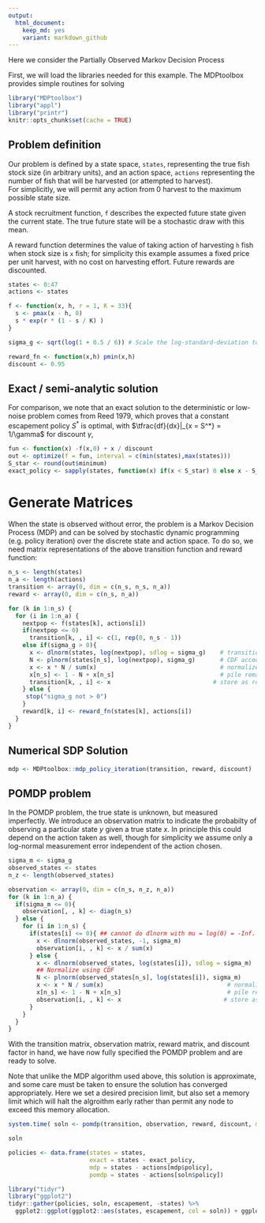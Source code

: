 ```yaml
---
output:
  html_document: 
    keep_md: yes
    variant: markdown_github
---  
```


Here we consider the Partially Observed Markov Decision Process


First, we will load the libraries needed for this example.  The MDPtoolbox provides simple routines for solving 

```r
library("MDPtoolbox")
library("appl")
library("printr")
knitr::opts_chunk$set(cache = TRUE)
```


## Problem definition

Our problem is defined by a state space, `states`, representing the true fish stock size (in arbitrary units), 
and an action space, `actions` representing the number of fish that will be harvested (or attempted to harvest).  
For simplicitly, we will permit any action from 0 harvest to the maximum possible state size.  

A stock recruitment function, `f` describes the expected future state given the current state.  The true future
state will be a stochastic draw with this mean.

A reward function determines the value of taking action of harvesting `h` fish when stock size is `x` fish;
for simplicity this example assumes a fixed price per unit harvest, with no cost on harvesting effort. 
Future rewards are discounted.

```r
states <- 0:47
actions <- states

f <- function(x, h, r = 1, K = 33){
  s <- pmax(x - h, 0)
  s * exp(r * (1 - s / K) )
}

sigma_g <- sqrt(log(1 + 0.5 / 6)) # Scale the log-standard-deviation to result in similar variance to a uniform distribution of width 0.5

reward_fn <- function(x,h) pmin(x,h)
discount <- 0.95
```

## Exact / semi-analytic solution

For comparison, we note that an exact solution to the deterministic or low-noise problem comes from Reed 1979, which proves that a constant escapement
policy $S^*$ is optimal, with $\tfrac{df}{dx}|_{x = S^*} = 1/\gamma$ for discount $\gamma$,

```r
fun <- function(x) -f(x,0) + x / discount
out <- optimize(f = fun, interval = c(min(states),max(states)))
S_star <- round(out$minimum)
exact_policy <- sapply(states, function(x) if(x < S_star) 0 else x - S_star)
```

# Generate Matrices

When the state is observed without error, the problem is a Markov Decision Process (MDP) and can be solved by 
stochastic dynamic programming (e.g. policy iteration) over the discrete state and action space. To do so, we need
matrix representations of the above transition function and reward function:

```r
n_s <- length(states)
n_a <- length(actions)
transition <- array(0, dim = c(n_s, n_s, n_a))
reward <- array(0, dim = c(n_s, n_a))

for (k in 1:n_s) {
  for (i in 1:n_a) {
    nextpop <- f(states[k], actions[i])
    if(nextpop <= 0)
      transition[k, , i] <- c(1, rep(0, n_s - 1))
    else if(sigma_g > 0){
      x <- dlnorm(states, log(nextpop), sdlog = sigma_g)    # transition probability densities
      N <- plnorm(states[n_s], log(nextpop), sigma_g)       # CDF accounts for prob density beyond boundary
      x <- x * N / sum(x)                                   # normalize densities to  = cdf(boundary)
      x[n_s] <- 1 - N + x[n_s]                              # pile remaining probability on boundary
      transition[k, , i] <- x                             # store as row of transition matrix
    } else {
     stop("sigma_g not > 0")
    }
    reward[k, i] <- reward_fn(states[k], actions[i])
  }
}
```

## Numerical SDP Solution

```r
mdp <- MDPtoolbox::mdp_policy_iteration(transition, reward, discount)
```


## POMDP problem

In the POMDP problem, the true state is unknown, but measured imperfectly.  We introduce
an observation matrix to indicate the probabilty of observing a particular state $y$ given
a true state $x$. In principle this could depend on the action taken as well, though for 
simplicity we assume only a log-normal measurement error independent of the action chosen.

```r
sigma_m <- sigma_g
observed_states <- states
n_z <- length(observed_states)

observation <- array(0, dim = c(n_s, n_z, n_a))
for (k in 1:n_a) {
  if(sigma_m <= 0){
    observation[, , k] <- diag(n_s)
  } else {
    for (i in 1:n_s) {
      if(states[i] <= 0){ ## cannot do dlnorm with mu = log(0) = -Inf.  Cannot solve if belief has already converged
        x <- dlnorm(observed_states, -1, sigma_m)
        observation[i, , k] <- x / sum(x)
      } else {
        x <- dlnorm(observed_states, log(states[i]), sdlog = sigma_m)    # transition probability densities
        ## Normalize using CDF
        N <- plnorm(observed_states[n_s], log(states[i]), sigma_m)       # CDF accounts for prob density beyond boundary
        x <- x * N / sum(x)                                   # normalize densities to  = cdf(boundary)
        x[n_s] <- 1 - N + x[n_s]                              # pile remaining probability on boundary
        observation[i, , k] <- x                             # store as row of transition matrix
      }
    }
  }
}
```


With the transition matrix, observation matrix, reward matrix, and discount factor in hand, we have now fully specified the POMDP problem and are ready to solve.

Note that unlike the MDP algorithm used above, this solution is approximate, and some care must be taken to ensure the solution has converged appropriately.  Here
we set a desired precision limit, but also set a memory limit which will halt the algroithm early rather than permit any node to exceed this memory allocation.



```r
system.time( soln <- pomdp(transition, observation, reward, discount, mc.cores = 1, precision = 5, memory = 3750) )
```

```r
soln
```


```r
policies <- data.frame(states = states,
                       exact = states - exact_policy,
                       mdp = states - actions[mdp$policy],
                       pomdp = states - actions[soln$policy])

library("tidyr")
library("ggplot2")
tidyr::gather(policies, soln, escapement, -states) %>%
  ggplot2::ggplot(ggplot2::aes(states, escapement, col = soln)) + ggplot2::geom_point()
```

